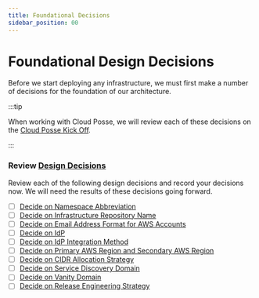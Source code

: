 ```yaml
---
title: Foundational Decisions
sidebar_position: 00
---
```


# Foundational Design Decisions

Before we start deploying any infrastructure, we must first make a number of decisions for the foundation of our
architecture.

:::tip

When working with Cloud Posse, we will review each of these decisions on the
[Cloud Posse Kick Off](/learn/jumpstart/kick-off/).

:::

### Review [Design Decisions](/layers/foundation/design-decisions)

Review each of the following design decisions and record your decisions now. We will need the results of these decisions
going forward.

- [ ] [Decide on Namespace Abbreviation](/layers/foundation/design-decisions/decide-on-namespace-abbreviation/)
- [ ] [Decide on Infrastructure Repository Name](/layers/foundation/design-decisions/decide-on-infrastructure-repository-name/)
- [ ] [Decide on Email Address Format for AWS Accounts](/layers/foundation/design-decisions/decide-on-email-address-format-for-aws-accounts/)
- [ ] [Decide on IdP](/layers/identity/design-decisions/decide-on-idp/)
- [ ] [Decide on IdP Integration Method](/layers/identity/design-decisions/decide-on-idp-integration)
- [ ] [Decide on Primary AWS Region and Secondary AWS Region](/layers/foundation/design-decisions/decide-on-primary-aws-region/)
- [ ] [Decide on CIDR Allocation Strategy](/layers/network-and-dns/design-decisions/decide-on-cidr-allocation/)
- [ ] [Decide on Service Discovery Domain](/layers/network-and-dns/design-decisions/decide-on-service-discovery-domain/)
- [ ] [Decide on Vanity Domain](/layers/network-and-dns/design-decisions/decide-on-vanity-branded-domain/)
- [ ] [Decide on Release Engineering Strategy](/layers/application-cicd/design-decisions/decide-on-release-engineering-strategy/)
